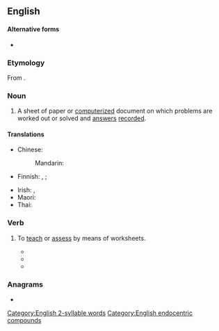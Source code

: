 ==English==

====Alternative forms====
* {{alter|en|wkst|wksht||abbreviation}}

===Etymology===
From {{af|en|work|sheet}}.

===Noun===
{{en-noun}}

# A sheet of paper or [[computerized]] document on which problems are worked out or solved and [[answer]]s [[record]]ed.
#: {{hyper|en|sheet}}

====Translations====
{{trans-top|sheet on which problems are worked out}}
* Chinese:
*: Mandarin: {{t+|cmn|工作表|tr=gōngzuòbiǎo}}
* Finnish: {{t|fi|tehtäväpaperi}}, {{t|fi|tehtävämoniste}} {{qualifier|paper}}; {{t|fi|tehtäväsivu}} {{qualifier|on computer}}
{{trans-mid}}
* Irish: {{t|ga|bileog oibre|f}}, {{t|ga|bileog shaothair|f}}
* Maori: {{t|mi|raumahi }}
* Thai: {{t|th|ตารางทำการ}}
{{trans-bottom}}

===Verb===
{{en-verb}}

# {{lb|en|ambitransitive}} To [[teach]] or [[assess]] by means of worksheets.
#* {{quote-book|en|year=1987|author=Charles R. Chew|title=Reflections by Teachers Who Write|page=65|passage=Both reading and writing were viewed as a series of discreet and essentially uninteresting skills to be described, '''worksheeted''', and tested. Students' own intentions or ability as speakers, listeners, readers, or writers were never a consideration.}}
#* {{quote-book|en|year=2004|author=Sue Cowley|title=Sue Cowley's A-Z of Teaching|page=117|passage=Lesson after lesson of '''worksheeting''' will quickly leave the children bored and disaffected. The class will also suss out pretty quickly that you're being lazy.}}
#* {{quote-book|en|year=2006|author=Keen J. Babbage|title=Extreme Students: Challenging All Students and Energizing Learning|passage=Students cannot be textbooked and '''worksheeted''' into mastery, proficiency, brilliance, and commitment.}}

===Anagrams===
* {{anagrams|en|a=eehkorstw|sheetwork}}

[[Category:English 2-syllable words]]
[[Category:English endocentric compounds]]